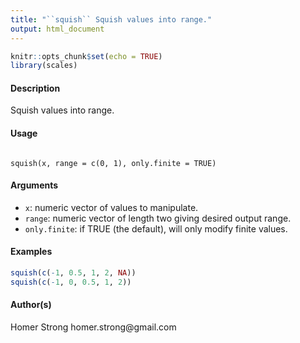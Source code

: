 ```yaml
---
title: "``squish`` Squish values into range."
output: html_document
---
```


```r
knitr::opts_chunk$set(echo = TRUE)
library(scales)
```


#### Description
Squish values into range.

#### Usage
<pre><code>
squish(x, range = c(0, 1), only.finite = TRUE)
</code></pre>

#### Arguments
* ``x``: numeric vector of values to manipulate.
* ``range``: numeric vector of length two giving desired output range.
* ``only.finite``: if TRUE (the default), will only modify finite values.


#### Examples

```r
squish(c(-1, 0.5, 1, 2, NA))
squish(c(-1, 0, 0.5, 1, 2))
```

#### Author(s)
Homer Strong homer.strong@gmail.com
